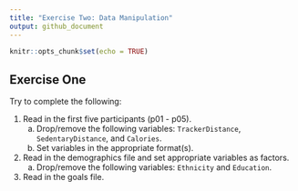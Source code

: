 ```yaml
---
title: "Exercise Two: Data Manipulation"
output: github_document
---
```


```r
knitr::opts_chunk$set(echo = TRUE)
```

## Exercise One
Try to complete the following:

1. Read in the first five participants (p01 - p05).
    a) Drop/remove the following variables: `TrackerDistance`, `SedentaryDistance`, and `Calories`.
    b) Set variables in the appropriate format(s).
2.  Read in the demographics file and set appropriate variables as factors.
    a) Drop/remove the following variables: `Ethnicity` and `Education`.
3. Read in the goals file.